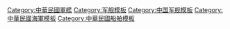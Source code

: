 [[Category:中華民國軍艦|Category:中華民國軍艦]]
[[Category:军舰模板|Category:军舰模板]]
[[Category:中国军舰模板|Category:中国军舰模板]]
[[Category:中華民國海軍模板|Category:中華民國海軍模板]]
[[Category:中華民國船舶模板|Category:中華民國船舶模板]]